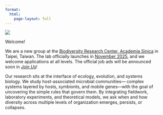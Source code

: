 ```yaml
---
format:
  html:
    page-layout: full
---
```


::: {.grid}

::: {.g-col-12 .g-col-md-4}
![](images/index/logo.png){.research-image}
:::

::: {.g-col-12 .g-col-md-8}
Welcome!

We are a new group at the [Biodiversity Research Center, Academia Sinica](https://www.biodiv.tw/) in Taipei, Taiwan. The lab officially launches in <u>November 2025</u>, and we welcome applications at all levels. The official job ads will be announced soon in [*Join Us*](join.qmd)!

Our research sits at the interface of ecology, evolution, and systems biology. We study host-associated microbial communities— complex systems layered by hosts, symbionts, and mobile genes—with the goal of uncovering the simple rules that govern them. By integrating fieldwork, laboratory experiments, and theoretical models, we ask when and how diversity across multiple levels of organization emerges, persists, or collapses.
:::

:::


